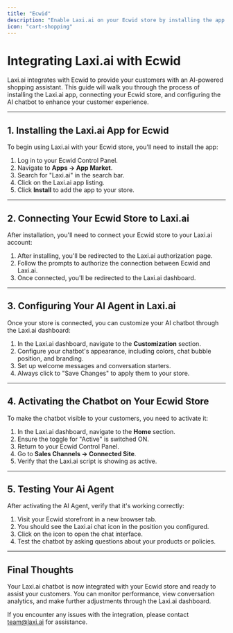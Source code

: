 ```yaml
---
title: "Ecwid"
description: "Enable Laxi.ai on your Ecwid store by installing the app and configuring the chatbot widget."
icon: "cart-shopping"
---
```


# Integrating Laxi.ai with Ecwid

Laxi.ai integrates with Ecwid to provide your customers with an AI-powered shopping assistant. This guide will walk you through the process of installing the Laxi.ai app, connecting your Ecwid store, and configuring the AI chatbot to enhance your customer experience.

---

## 1. Installing the Laxi.ai App for Ecwid

To begin using Laxi.ai with your Ecwid store, you'll need to install the app:

1. Log in to your Ecwid Control Panel.
2. Navigate to **Apps → App Market**.
3. Search for "Laxi.ai" in the search bar.
4. Click on the Laxi.ai app listing.
5. Click **Install** to add the app to your store.

[//]: # ()
[//]: # (<img src="/images/getting-started/ecwid-app-market.png" alt="Finding Laxi.ai in the Ecwid App Market" style={{ marginTop: '1rem', maxWidth: '100%' }} />)

[//]: # ()
[//]: # (<Info>)

[//]: # (    The Laxi.ai app requires product catalog access to properly answer customer questions about your products. You'll be prompted to grant these permissions during installation.)

[//]: # (</Info>)

---

## 2. Connecting Your Ecwid Store to Laxi.ai

After installation, you'll need to connect your Ecwid store to your Laxi.ai account:

1. After installing, you'll be redirected to the Laxi.ai authorization page.
3. Follow the prompts to authorize the connection between Ecwid and Laxi.ai.
4. Once connected, you'll be redirected to the Laxi.ai dashboard.

[//]: # (<img src="/images/getting-started/ecwid-connect-account.png" alt="Connecting your Ecwid store to Laxi.ai" style={{ marginTop: '1rem', maxWidth: '100%' }} />)

[//]: # ()
[//]: # (<Tip>)

[//]: # (    When you connect your store, Laxi.ai automatically imports your product catalog information to train the AI assistant on your specific inventory.)

[//]: # (</Tip>)

---

## 3. Configuring Your AI Agent in Laxi.ai

Once your store is connected, you can customize your AI chatbot through the Laxi.ai dashboard:

1. In the Laxi.ai dashboard, navigate to the **Customization** section.
2. Configure your chatbot's appearance, including colors, chat bubble position, and branding.
3. Set up welcome messages and conversation starters.
5. Always click to "Save Changes" to apply them to your store.

[//]: # (<img src="/images/getting-started/ecwid-customize-chatbot.png" alt="Customizing your Laxi.ai chatbot for Ecwid" style={{ marginTop: '1rem', maxWidth: '100%' }} />)

---

## 4. Activating the Chatbot on Your Ecwid Store

To make the chatbot visible to your customers, you need to activate it:

1. In the Laxi.ai dashboard, navigate to the **Home** section.
2. Ensure the toggle for "Active" is switched ON.
3. Return to your Ecwid Control Panel.
4. Go to **Sales Channels → Connected Site**.
5. Verify that the Laxi.ai script is showing as active.

[//]: # (<img src="/images/getting-started/ecwid-activate-widget.png" alt="Activating the Laxi.ai chatbot on your Ecwid store" style={{ marginTop: '1rem', maxWidth: '100%' }} />)

[//]: # ()
[//]: # (<Warning>)

[//]: # (    If you're using Ecwid on a third-party platform &#40;like WordPress or Wix&#41;, you may need to ensure that the Laxi.ai script is properly loaded on those pages. Check the Ecwid integration documentation for your specific platform.)

[//]: # (</Warning>)

---

## 5. Testing Your Ai Agent

After activating the AI Agent, verify that it's working correctly:

1. Visit your Ecwid storefront in a new browser tab.
2. You should see the Laxi.ai chat icon in the position you configured.
3. Click on the icon to open the chat interface.
4. Test the chatbot by asking questions about your products or policies.

[//]: # (<img src="/images/getting-started/ecwid-live-chatbot.png" alt="Laxi.ai chatbot live on an Ecwid store" style={{ marginTop: '1rem', maxWidth: '100%' }} />)

[//]: # ()
[//]: # (<Tip>)

[//]: # (    For the best results, ask questions about specific products to ensure the AI provides accurate responses based on your catalog data.)

[//]: # (</Tip>)

---

## Final Thoughts

Your Laxi.ai chatbot is now integrated with your Ecwid store and ready to assist your customers. You can monitor performance, view conversation analytics, and make further adjustments through the Laxi.ai dashboard.

If you encounter any issues with the integration, please contact [team@laxi.ai](mailto:team@laxi.ai) for assistance.